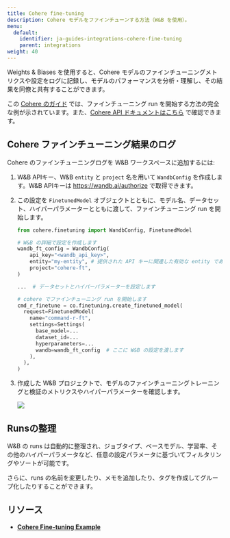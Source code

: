 ---
title: Cohere fine-tuning
description: Cohere モデルをファインチューンする方法（W&B を使用）。
menu:
  default:
    identifier: ja-guides-integrations-cohere-fine-tuning
    parent: integrations
weight: 40
---

Weights & Biases を使用すると、Cohere モデルのファインチューニングメトリクスや設定をログに記録し、モデルのパフォーマンスを分析・理解し、その結果を同僚と共有することができます。

この [Cohere のガイド](https://docs.cohere.com/page/convfinqa-finetuning-wandb) では、ファインチューニング run を開始する方法の完全な例が示されています。また、[Cohere API ドキュメントはこちら](https://docs.cohere.com/reference/createfinetunedmodel#request.body.settings.wandb) で確認できます。

## Cohere ファインチューニング結果のログ

Cohere のファインチューニングログを W&B ワークスペースに追加するには:

1. W&B APIキー、W&B `entity` と `project` 名を用いて `WandbConfig` を作成します。W&B APIキーは https://wandb.ai/authorize で取得できます。

2. この設定を `FinetunedModel` オブジェクトとともに、モデル名、データセット、ハイパーパラメーターとともに渡して、ファインチューニング run を開始します。

    ```python
    from cohere.finetuning import WandbConfig, FinetunedModel

    # W&B の詳細で設定を作成します
    wandb_ft_config = WandbConfig(
        api_key="<wandb_api_key>",
        entity="my-entity", # 提供された API キーに関連した有効な entity である必要があります
        project="cohere-ft",
    )

    ...  # データセットとハイパーパラメーターを設定します

    # cohere でファインチューニング run を開始します
    cmd_r_finetune = co.finetuning.create_finetuned_model(
      request=FinetunedModel(
        name="command-r-ft",
        settings=Settings(
          base_model=...
          dataset_id=...
          hyperparameters=...
          wandb=wandb_ft_config  # ここに W&B の設定を渡します
        ),
      ),
    )
    ```

3. 作成した W&B プロジェクトで、モデルのファインチューニングトレーニングと検証のメトリクスやハイパーパラメーターを確認します。

    <Frame>
    <img src="/images/integrations/cohere_ft.png"  />
    </Frame>


## Runsの整理

W&B の runs は自動的に整理され、ジョブタイプ、ベースモデル、学習率、その他のハイパーパラメータなど、任意の設定パラメータに基づいてフィルタリングやソートが可能です。

さらに、runs の名前を変更したり、メモを追加したり、タグを作成してグループ化したりすることができます。

## リソース

* **[Cohere Fine-tuning Example](https://github.com/cohere-ai/notebooks/blob/kkt_ft_cookbooks/notebooks/finetuning/convfinqa_finetuning_wandb.ipynb)**